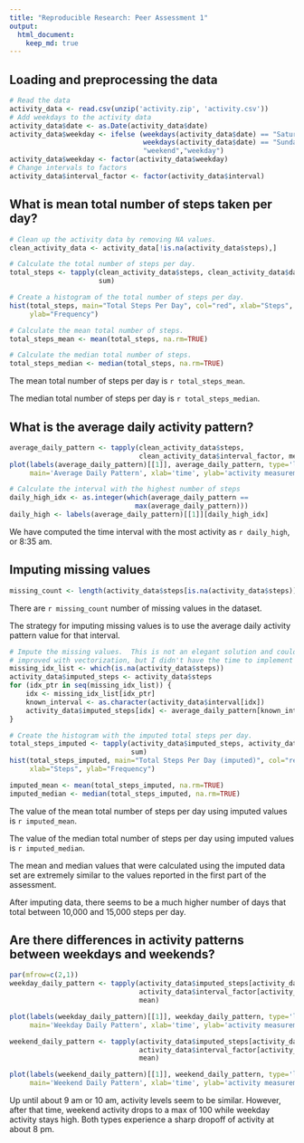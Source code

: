 ```yaml
---
title: "Reproducible Research: Peer Assessment 1"
output: 
  html_document:
    keep_md: true
---
```



## Loading and preprocessing the data
```r
# Read the data
activity_data <- read.csv(unzip('activity.zip', 'activity.csv'))
# Add weekdays to the activity data
activity_data$date <- as.Date(activity_data$date)
activity_data$weekday <- ifelse (weekdays(activity_data$date) == "Saturday" |
                                 weekdays(activity_data$date) == "Sunday",
                                 "weekend","weekday")
activity_data$weekday <- factor(activity_data$weekday)
# Change intervals to factors
activity_data$interval_factor <- factor(activity_data$interval)
```

## What is mean total number of steps taken per day?
```r
# Clean up the activity data by removing NA values.
clean_activity_data <- activity_data[!is.na(activity_data$steps),]

# Calculate the total number of steps per day.
total_steps <- tapply(clean_activity_data$steps, clean_activity_data$date,
                      sum)

# Create a histogram of the total number of steps per day.
hist(total_steps, main="Total Steps Per Day", col="red", xlab="Steps",
     ylab="Frequency")

# Calculate the mean total number of steps.
total_steps_mean <- mean(total_steps, na.rm=TRUE)

# Calculate the median total number of steps.
total_steps_median <- median(total_steps, na.rm=TRUE)
```

The mean total number of steps per day is `r total_steps_mean`.

The median total number of steps per day is `r total_steps_median`.


## What is the average daily activity pattern?
```r
average_daily_pattern <- tapply(clean_activity_data$steps,
                                clean_activity_data$interval_factor, mean)
plot(labels(average_daily_pattern)[[1]], average_daily_pattern, type='l',
     main='Average Daily Pattern', xlab='time', ylab='activity measurement')

# Calculate the interval with the highest number of steps
daily_high_idx <- as.integer(which(average_daily_pattern ==
                               max(average_daily_pattern)))
daily_high <- labels(average_daily_pattern)[[1]][daily_high_idx]
```

We have computed the time interval with the most activity as `r daily_high`, or 8:35 am.

## Imputing missing values
```r
missing_count <- length(activity_data$steps[is.na(activity_data$steps)])
```

There are `r missing_count` number of missing values in the dataset.


The strategy for imputing missing values is to use the average daily activity
pattern value for that interval.

```r
# Impute the missing values.  This is not an elegant solution and could be
# improved with vectorization, but I didn't have the time to implement it.
missing_idx_list <- which(is.na(activity_data$steps))
activity_data$imputed_steps <- activity_data$steps
for (idx_ptr in seq(missing_idx_list)) {
    idx <- missing_idx_list[idx_ptr]
    known_interval <- as.character(activity_data$interval[idx])
    activity_data$imputed_steps[idx] <- average_daily_pattern[known_interval]
}

# Create the histogram with the imputed total steps per day.
total_steps_imputed <- tapply(activity_data$imputed_steps, activity_data$date,
                              sum)
hist(total_steps_imputed, main="Total Steps Per Day (imputed)", col="red",
     xlab="Steps", ylab="Frequency")

imputed_mean <- mean(total_steps_imputed, na.rm=TRUE)
imputed_median <- median(total_steps_imputed, na.rm=TRUE)
```

The value of the mean total number of steps per day using imputed values
is `r imputed_mean`.

The value of the median total number of steps per day using imputed values
is `r imputed_median`.

The mean and median values that were calculated using the imputed data set
are extremely similar to the values reported in the first part of the
assessment.

After imputing data, there seems to be a much higher number of days that
total between 10,000 and 15,000 steps per day.


## Are there differences in activity patterns between weekdays and weekends?
```r
par(mfrow=c(2,1))
weekday_daily_pattern <- tapply(activity_data$imputed_steps[activity_data$weekday == 'weekday'],
                                activity_data$interval_factor[activity_data$weekday == 'weekday'],
                                mean)

plot(labels(weekday_daily_pattern)[[1]], weekday_daily_pattern, type='l',
     main='Weekday Daily Pattern', xlab='time', ylab='activity measurement')

weekend_daily_pattern <- tapply(activity_data$imputed_steps[activity_data$weekday == 'weekend'],
                                activity_data$interval_factor[activity_data$weekday == 'weekend'],
                                mean)

plot(labels(weekend_daily_pattern)[[1]], weekend_daily_pattern, type='l',
     main='Weekend Daily Pattern', xlab='time', ylab='activity measurement')
```

Up until about 9 am or 10 am, activity levels seem to be similar.  However,
after that time, weekend activity drops to a max of 100 while weekday
activity stays high.  Both types experience a sharp dropoff of activity at
about 8 pm.
